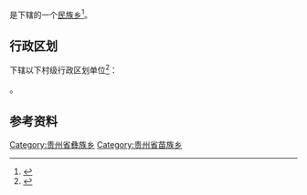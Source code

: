 {{中国乡级行政区|52/05/27/207/000}}

'''{{PAGENAMEBASE}}'''是{{PRC admin/fullname|52/05/27/207/000|3}}下辖的一个[[民族乡|民族乡]]<ref>{{PRC admin/ref sgc|{{PRC admin/parent|52/05/27/207/000}}}}</ref>。

== 行政区划 ==
{{PAGENAMEBASE}}下辖以下村级行政区划单位<ref>{{PRC admin/ref sgc|52/05/27/207/000}}</ref>：

{{PRC admin/children|52/05/27/207/000}}。

== 参考资料 ==
{{reflist}}

{{贵州行政区划小作品}}
{{PRC admin/navcat|52/05/27/207/000}}
[[Category:贵州省彝族乡|Category:贵州省彝族乡]]
[[Category:贵州省苗族乡|Category:贵州省苗族乡]]